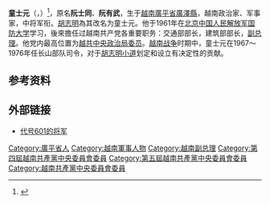 {{Infobox military person
| name             = 童士元
| native_name      = Đồng Sĩ Nguyên
| native_name_lang = vi
| birth_date       = {{birth date|1923|3|1}}
| birth_place      = {{French Indochina}}[[廣平省|廣平省]][[廣澤縣|廣澤縣]]
| death_date       = {{Death date and age|2019|4|4|1923|3|1}}
| death_place      = {{VNM}}[[河内市|河内市]]
| nationality      = {{French Indochina}}（1923－1945）<br>{{VDR}}（1945－1976）<br>{{VNM}}（1976－2019）
| party            = {{VCP}}
| allegiance       = {{SRV}}<br>{{VCP}}
| branch           = {{VPA-Army}}
| rank             = [[中將|中將]]
| battles          = [[越战|越战]]
}}
'''童士元'''（{{lang-vi|'''Đồng Sỹ Nguyên'''}}，{{bd|1923年|3月1日|2019年|4月4日|catIdx=Dong}}）<ref>{{Cite web |url=https://halids.com/vietnam/former-vice-chairman-of-council-of-ministers-dong-sy-yuan-vietnamnet-vn-died/ |title=Former Vice-Chairman of Council of Ministers Dong Sy Yuan – Vietnamnet.vn died |access-date=2019-04-07 |archive-url=https://web.archive.org/web/20190404084801/https://halids.com/vietnam/former-vice-chairman-of-council-of-ministers-dong-sy-yuan-vietnamnet-vn-died/ |archive-date=2019-04-04 |dead-url=yes }}</ref>，原名'''阮士同'''、'''阮有武'''，生于[[越南|越南]][[廣平省|廣平省]][[廣澤縣|廣澤縣]]，越南政治家、军事家，中将军衔。[[胡志明|胡志明]]為其改名为童士元。他于1961年在[[北京|北京]][[中国人民解放军国防大学|中国人民解放军国防大学]]学习，後來擔任过越南共产党各重要职务：交通部部长，建筑部部长，[[越南副总理|副总理]]。他党内最高位置为[[越共中央|越共中央]][[政治局委员|政治局委员]]。[[越南战争|越南战争]]时期中，童士元在1967～1976年任长山部队司令，对于[[胡志明小道|胡志明小道]]划定和设立有决定性的贡献。

== 参考资料 ==
{{reflist}}

== 外部链接 ==
* [http://vietnam.vnanet.vn/Internet/zh-CN/49/130/82/21218/5/2009/Default.aspx 代号601的将军] {{Wayback|url=http://vietnam.vnanet.vn/Internet/zh-CN/49/130/82/21218/5/2009/Default.aspx |date=20090615025912 }}

{{越南政治人物小作品}}

{{Authority control}}
{{DEFAULTSORT:Đồng Sỹ Nguyên}}
[[Category:廣平省人|Category:廣平省人]]
[[Category:越南軍事人物|Category:越南軍事人物]]
[[Category:越南副总理|Category:越南副总理]]
[[Category:第四屆越南共產黨中央委員會委員|Category:第四屆越南共產黨中央委員會委員]]
[[Category:第五屆越南共產黨中央委員會委員|Category:第五屆越南共產黨中央委員會委員]]
[[Category:越南共產黨中央委員會委員|Category:越南共產黨中央委員會委員]]